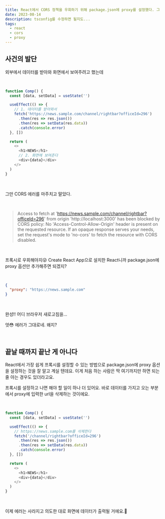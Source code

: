 ```yaml
---
title: React에서 CORS 정책을 우회하기 위해 package.json에 proxy를 설정했다. 그 다음엔?
date: 2023-08-14
description: tsconfig를 수정하면 될지도...
tags:
  - react
  - cors
  - proxy
---
```


## 사건의 발단

외부에서 데이터를 받아와 화면에서 보여주려고 했는데

<br />

```javascript
function Comp() {
  const [data, setData] = useState('')

  useEffect(() => {
    // 1. 데이터를 받아와서
    fetch('https://news.sample.com/channel/rightbar?officeId=296')
      .then(res => res.json())
      .then(res => setData(res.data))
      .catch(console.error)
  }, [])

  return (
    <>
      <h1>NEWS</h1>
      // 2. 화면에 보여준다
      <div>{data}</div>
    </>
  )
}
```

<br />

그만 CORS 에러를 마주치고 말았다.

<br />

> Access to fetch at 'https://news.sample.com/channel/rightbar?officeId=296' from origin 'http://localhost:3000' has been blocked by CORS policy: No 'Access-Control-Allow-Origin' header is present on the requested resource. If an opaque response serves your needs, set the request's mode to 'no-cors' to fetch the resource with CORS disabled.

<br />

프록시로 우회해야지😜 Create React App으로 설치한 React니까 package.json에 proxy 옵션만 추가해주면 되겠지?

<br />

```json title=package.json
{
  "proxy": "https://news.sample.com"
}
```

<br />

완성!! 어디 브라우저 새로고침을...

엇😳 에러가 그대로네. 왜지?

<br />

## 끝날 때까지 끝난 게 아니다

React에서 가장 쉽게 프록시를 설정할 수 있는 방법으로 package.json에 proxy 옵션을 설정하는 것을 잘 알고 계실 텐데요. 이게 처음 하는 사람은 딱 여기까지만 하면 되는 줄 아는 경우도 있더라고요.

프록시를 설정하고 나면 해야 할 일이 하나 더 있어요. 바로 데이터를 가지고 오는 부분에서 proxy에 입력한 url을 삭제하는 것이에요.

<br />

```javascript
function Comp() {
  const [data, setData] = useState('')

  useEffect(() => {
    // https://news.sample.com를 삭제한다
    fetch('/channel/rightbar?officeId=296')
      .then(res => res.json())
      .then(res => setData(res.data))
      .catch(console.error)
  }, [])

  return (
    <>
      <h1>NEWS</h1>
      <div>{data}</div>
    </>
  )
}
```

<br />

이제 에러는 사라지고 의도한 대로 화면에 데이터가 출력될 거에요.🥳
